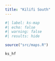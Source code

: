 ```yaml
---
title: "Kilifi South"
---
```


```r
#| label: ks-map
#| echo: false
#| warning: false
#| results: hide

source("src/maps.R")

ks_hf
```
